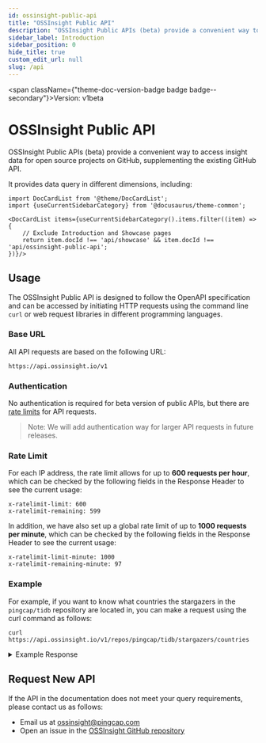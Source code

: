 ```yaml
---
id: ossinsight-public-api
title: "OSSInsight Public API"
description: "OSSInsight Public APIs (beta) provide a convenient way to access insight data for open source projects on GitHub, supplementing the existing GitHub API."
sidebar_label: Introduction
sidebar_position: 0
hide_title: true
custom_edit_url: null
slug: /api
---
```



<span className={"theme-doc-version-badge badge badge--secondary"}>Version: v1beta</span>

# OSSInsight Public API




OSSInsight Public APIs (beta) provide a convenient way to access insight data for open source projects on GitHub, supplementing the existing GitHub API.

It provides data query in different dimensions, including:

```mdx-code-block
import DocCardList from '@theme/DocCardList';
import {useCurrentSidebarCategory} from '@docusaurus/theme-common';

<DocCardList items={useCurrentSidebarCategory().items.filter((item) => {
    // Exclude Introduction and Showcase pages
    return item.docId !== 'api/showcase' && item.docId !== 'api/ossinsight-public-api';
})}/>
```

## Usage

The OSSInsight Public API is designed to follow the OpenAPI specification and can be accessed by initiating HTTP requests using the command line `curl` or web request libraries in different programming languages.

### Base URL

All API requests are based on the following URL:

```shell
https://api.ossinsight.io/v1
```

### Authentication

No authentication is required for beta version of public APIs, but there are [rate limits](#rate-limit) for API requests.

> Note:
> We will add authentication way for larger API requests in future releases.

### Rate Limit

For each IP address, the rate limit allows for up to **600 requests per hour**, which can be checked by the following fields in the Response Header to see the current usage:

```
x-ratelimit-limit: 600
x-ratelimit-remaining: 599
```

In addition, we have also set up a global rate limit of up to **1000 requests per minute**, which can be checked by the following fields in the Response Header to see the current usage:

```
x-ratelimit-limit-minute: 1000
x-ratelimit-remaining-minute: 97
```

### Example

For example, if you want to know what countries the stargazers in the `pingcap/tidb` repository are located in, you can make a request using the curl command as follows:

```shell
curl https://api.ossinsight.io/v1/repos/pingcap/tidb/stargazers/countries
```

<details>

<summary>Example Response</summary>

```json
{
  "type": "sql_endpoint",
  "data": {
    "columns": [
      {
        "col": "country_or_area",
        "data_type": "CHAR",
        "nullable": true
      },
      {
        "col": "count",
        "data_type": "BIGINT",
        "nullable": true
      },
      {
        "col": "percentage",
        "data_type": "DECIMAL",
        "nullable": true
      }
    ],
    "rows": [
      {
        "count": "9183",
        "country_or_area": "CN",
        "percentage": "0.5936"
      },
      {
        "count": "1542",
        "country_or_area": "US",
        "percentage": "0.0997"
      },
      {
        "count": "471",
        "country_or_area": "JP",
        "percentage": "0.0304"
      }
    ],
    "result": {
      "code": 200,
      "message": "Query OK!",
      "start_ms": 1690351487809,
      "end_ms": 1690351487930,
      "latency": "121ms",
      "row_count": 132,
      "row_affect": 0,
      "limit": 300,
      "databases": [
        "gharchive_dev"
      ]
    }
  }
}
```

</details>

## Request New API 

If the API in the documentation does not meet your query requirements, please contact us as follows:

- Email us at ossinsight@pingcap.com
- Open an issue in the [OSSInsight GitHub repository](https://github.com/pingcap/ossinsight/issues/new?assignees=&labels=type%2Ffeature&projects=&template=feature_request.md&title=New%20API)


